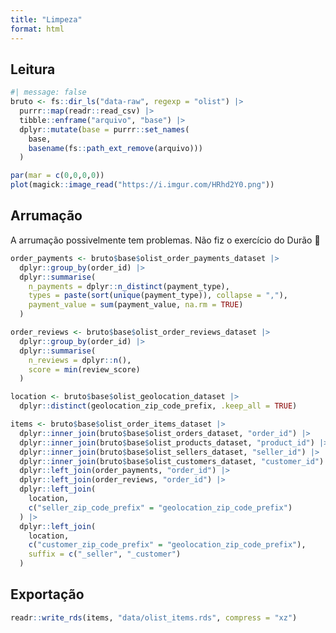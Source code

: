```yaml
---
title: "Limpeza"
format: html
---
```


## Leitura

```r
#| message: false
bruto <- fs::dir_ls("data-raw", regexp = "olist") |> 
  purrr::map(readr::read_csv) |> 
  tibble::enframe("arquivo", "base") |> 
  dplyr::mutate(base = purrr::set_names(
    base, 
    basename(fs::path_ext_remove(arquivo)))
  )
```

```r
par(mar = c(0,0,0,0))
plot(magick::image_read("https://i.imgur.com/HRhd2Y0.png"))
```

## Arrumação

A arrumação possivelmente tem problemas. Não fiz o exercício do Durão 😬

```r
order_payments <- bruto$base$olist_order_payments_dataset |> 
  dplyr::group_by(order_id) |> 
  dplyr::summarise(
    n_payments = dplyr::n_distinct(payment_type),
    types = paste(sort(unique(payment_type)), collapse = ","),
    payment_value = sum(payment_value, na.rm = TRUE)
  )

order_reviews <- bruto$base$olist_order_reviews_dataset |> 
  dplyr::group_by(order_id) |> 
  dplyr::summarise(
    n_reviews = dplyr::n(),
    score = min(review_score)
  )

location <- bruto$base$olist_geolocation_dataset |> 
  dplyr::distinct(geolocation_zip_code_prefix, .keep_all = TRUE)

items <- bruto$base$olist_order_items_dataset |> 
  dplyr::inner_join(bruto$base$olist_orders_dataset, "order_id") |> 
  dplyr::inner_join(bruto$base$olist_products_dataset, "product_id") |> 
  dplyr::inner_join(bruto$base$olist_sellers_dataset, "seller_id") |> 
  dplyr::inner_join(bruto$base$olist_customers_dataset, "customer_id") |> 
  dplyr::left_join(order_payments, "order_id") |> 
  dplyr::left_join(order_reviews, "order_id") |> 
  dplyr::left_join(
    location,
    c("seller_zip_code_prefix" = "geolocation_zip_code_prefix")
  ) |> 
  dplyr::left_join(
    location, 
    c("customer_zip_code_prefix" = "geolocation_zip_code_prefix"),
    suffix = c("_seller", "_customer")
  )


```

## Exportação

```r
readr::write_rds(items, "data/olist_items.rds", compress = "xz")
```

